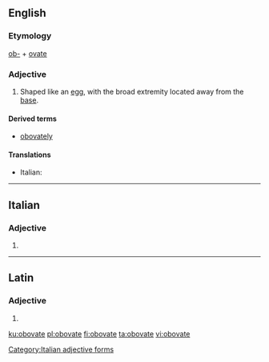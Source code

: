 ==English==

===Etymology===
[[ob-]] + [[ovate]]

===Adjective===
{{en-adj}}

# {{context|botany|mycology|lang=en}} Shaped like an [[egg]], with the broad extremity located away from the [[base]].

====Derived terms====
* [[obovately]]

====Translations====
{{trans-top|shaped like an egg}}
* Italian: {{t|it|obovato}}
{{trans-mid}}
{{trans-bottom}}

----

==Italian==

===Adjective===
{{head|it|adjective form}}

# {{feminine plural of|obovato|lang=it}}

[[Category:Italian adjective forms]]

----

==Latin==

===Adjective===
{{la-adj-form|obovāte}}

# {{inflection of|obovātus||voc|m|s|lang=la}}

[[ku:obovate]]
[[pl:obovate]]
[[fi:obovate]]
[[ta:obovate]]
[[vi:obovate]]